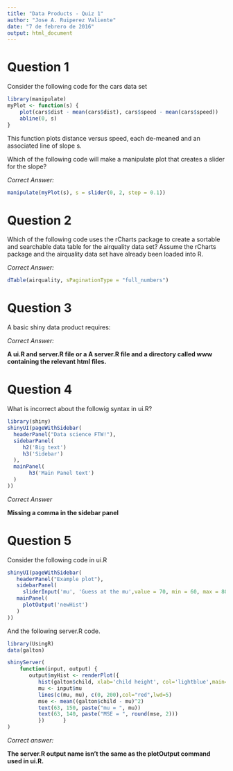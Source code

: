 ```yaml
---
title: "Data Products - Quiz 1"
author: "Jose A. Ruiperez Valiente"
date: "7 de febrero de 2016"
output: html_document
---
```


# Question 1
Consider the following code for the cars data set

```r
library(manipulate)
myPlot <- function(s) {
    plot(cars$dist - mean(cars$dist), cars$speed - mean(cars$speed))
    abline(0, s)
}
```
This function plots distance versus speed, each de-meaned and an associated line of slope s.

Which of the following code will make a manipulate plot that creates a slider for the slope?

*Correct Answer:*

```r
manipulate(myPlot(s), s = slider(0, 2, step = 0.1))
```

# Question 2
Which of the following code uses the rCharts package to create a sortable and searchable data table for the airquality data set? Assume the rCharts package and the airquality data set have already been loaded into R.

*Correct Answer:*

```r
dTable(airquality, sPaginationType = "full_numbers")
```

# Question 3

A basic shiny data product requires:

*Correct Answer:*

**A ui.R and server.R file or a A server.R file and a directory called www containing the relevant html files.**

# Question 4

What is incorrect about the followig syntax in ui.R?

```r
library(shiny)
shinyUI(pageWithSidebar(  
  headerPanel("Data science FTW!"),  
  sidebarPanel(    
     h2('Big text')    
     h3('Sidebar')  
  ),  
  mainPanel(      
       h3('Main Panel text')  
  )
))
```

*Correct Answer*

**Missing a comma in the sidebar panel**

# Question 5

Consider the following code in ui.R

```r
shinyUI(pageWithSidebar(  
   headerPanel("Example plot"),  
   sidebarPanel(    
     sliderInput('mu', 'Guess at the mu',value = 70, min = 60, max = 80, step = 0.05,)  ), 
   mainPanel(    
     plotOutput('newHist')  
   )
))
```

And the following server.R code.

```r
library(UsingR)
data(galton)

shinyServer(  
    function(input, output) {    
       output$myHist <- renderPlot({      
          hist(galton$child, xlab='child height', col='lightblue',main='Histogram')      
          mu <- input$mu      
          lines(c(mu, mu), c(0, 200),col="red",lwd=5)      
          mse <- mean((galton$child - mu)^2)      
          text(63, 150, paste("mu = ", mu))      
          text(63, 140, paste("MSE = ", round(mse, 2)))      
          })      }
)
```

*Correct answer:*

**The server.R output name isn't the same as the plotOutput command used in ui.R.**
